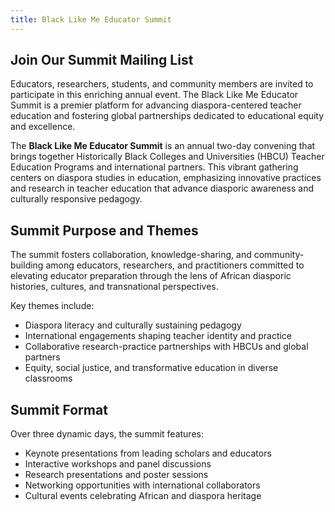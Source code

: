 ```yaml
---
title: Black Like Me Educator Summit
---
```


## Join Our Summit Mailing List

Educators, researchers, students, and community members are invited to participate in this enriching annual event. The Black Like Me Educator Summit is a premier platform for advancing diaspora-centered teacher education and fostering global partnerships dedicated to educational equity and excellence.


The **Black Like Me Educator Summit** is an annual two-day convening that brings together Historically Black Colleges and Universities (HBCU) Teacher Education Programs and international partners. This vibrant gathering centers on diaspora studies in education, emphasizing innovative practices and research in teacher education that advance diasporic awareness and culturally responsive pedagogy.

## Summit Purpose and Themes

The summit fosters collaboration, knowledge-sharing, and community-building among educators, researchers, and practitioners committed to elevating educator preparation through the lens of African diasporic histories, cultures, and transnational perspectives.

Key themes include:

- Diaspora literacy and culturally sustaining pedagogy  
- International engagements shaping teacher identity and practice  
- Collaborative research-practice partnerships with HBCUs and global partners  
- Equity, social justice, and transformative education in diverse classrooms  

## Summit Format

Over three dynamic days, the summit features:

- Keynote presentations from leading scholars and educators  
- Interactive workshops and panel discussions  
- Research presentations and poster sessions  
- Networking opportunities with international collaborators  
- Cultural events celebrating African and diaspora heritage  


